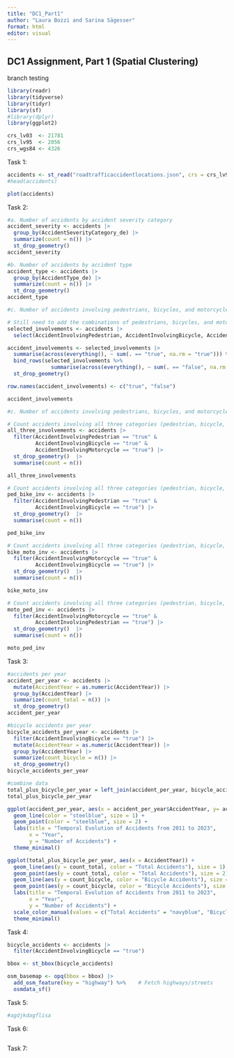 ```yaml
---
title: "DC1_Part1"
author: "Laura Bozzi and Sarina Sägesser"
format: html
editor: visual
---
```


## DC1 Assignment, Part 1 (Spatial Clustering)

branch testing

```r
library(readr) 
library(tidyverse) 
library(tidyr) 
library(sf) 
#library(dplyr)
library(ggplot2)
```

```r
crs_lv03  <- 21781 
crs_lv95  <- 2056 
crs_wgs84 <- 4326
```

Task 1:

```r
accidents <- st_read("roadtrafficaccidentlocations.json", crs = crs_lv95)
#head(accidents)
```

```r
plot(accidents)
```

Task 2:

```r
#a. Number of accidents by accident severity category 
accident_severity <- accidents |>   
  group_by(AccidentSeverityCategory_de) |>   
  summarize(count = n()) |>   
  st_drop_geometry()  
accident_severity
```

```r
#b. Number of accidents by accident type 
accident_type <- accidents |>   
  group_by(AccidentType_de) |>   
  summarize(count = n()) |>   
  st_drop_geometry()  
accident_type
```

```r
#c. Number of accidents involving pedestrians, bicycles, and motorcycles, respectively 

# Still need to add the combinations of pedestrians, bicycles, and motorcycles
selected_involvements <- accidents |>   
  select(AccidentInvolvingPedestrian, AccidentInvolvingBicycle, AccidentInvolvingMotorcycle)  

accident_involvements <- selected_involvements |>   
  summarise(across(everything(), ~ sum(. == "true", na.rm = "true"))) %>%   
  bind_rows(selected_involvements %>%               
              summarise(across(everything(), ~ sum(. == "false", na.rm = "true"))))|>  
  st_drop_geometry()  

row.names(accident_involvements) <- c("true", "false")

accident_involvements
```

```r
#c. Number of accidents involving pedestrians, bicycles, and motorcycles, respectively 

# Count accidents involving all three categories (pedestrian, bicycle, motorcycle)
all_three_involvements <- accidents |> 
  filter(AccidentInvolvingPedestrian == "true" & 
         AccidentInvolvingBicycle == "true" & 
         AccidentInvolvingMotorcycle == "true") |>
  st_drop_geometry()  |>
  summarise(count = n())

all_three_involvements

# Count accidents involving all three categories (pedestrian, bicycle, motorcycle)
ped_bike_inv <- accidents |> 
  filter(AccidentInvolvingPedestrian == "true" & 
         AccidentInvolvingBicycle == "true") |>
  st_drop_geometry()  |>
  summarise(count = n())

ped_bike_inv

# Count accidents involving all three categories (pedestrian, bicycle, motorcycle)
bike_moto_inv <- accidents |> 
  filter(AccidentInvolvingMotorcycle == "true" & 
         AccidentInvolvingBicycle == "true") |>
  st_drop_geometry()  |>
  summarise(count = n())

bike_moto_inv

# Count accidents involving all three categories (pedestrian, bicycle, motorcycle)
moto_ped_inv <- accidents |> 
  filter(AccidentInvolvingMotorcycle == "true" & 
         AccidentInvolvingPedestrian == "true") |>
  st_drop_geometry()  |>
  summarise(count = n())

moto_ped_inv
```

Task 3:

```r
#accidents per year
accident_per_year <- accidents |>
  mutate(AccidentYear = as.numeric(AccidentYear)) |>
  group_by(AccidentYear) |>   
  summarize(count_total = n()) |>   
  st_drop_geometry()  
accident_per_year

#bicycle accidents per year
bicycle_accidents_per_year <- accidents |>
  filter(AccidentInvolvingBicycle == "true") |>
  mutate(AccidentYear = as.numeric(AccidentYear)) |>
  group_by(AccidentYear) |>   
  summarize(count_bicycle = n()) |>   
  st_drop_geometry()  
bicycle_accidents_per_year

#combine data
total_plus_bicycle_per_year = left_join(accident_per_year, bicycle_accidents_per_year, by = "AccidentYear")
total_plus_bicycle_per_year
```

```r
ggplot(accident_per_year, aes(x = accident_per_year$AccidentYear, y= accident_per_year$count_total))+
  geom_line(color = "steelblue", size = 1) +         
  geom_point(color = "steelblue", size = 2) +         
  labs(title = "Temporal Evolution of Accidents from 2011 to 2023",
       x = "Year",
       y = "Number of Accidents") +
  theme_minimal() 

ggplot(total_plus_bicycle_per_year, aes(x = AccidentYear)) +
  geom_line(aes(y = count_total, color = "Total Accidents"), size = 1) + 
  geom_point(aes(y = count_total, color = "Total Accidents"), size = 2) +
  geom_line(aes(y = count_bicycle, color = "Bicycle Accidents"), size = 1) +
  geom_point(aes(y = count_bicycle, color = "Bicycle Accidents"), size = 2) +
  labs(title = "Temporal Evolution of Accidents from 2011 to 2023",
       x = "Year",
       y = "Number of Accidents") +
  scale_color_manual(values = c("Total Accidents" = "navyblue", "Bicycle Accidents" = "brown")) +
  theme_minimal()
```

Task 4:

```r
bicycle_accidents <- accidents |>
  filter(AccidentInvolvingBicycle == "true")

bbox <- st_bbox(bicycle_accidents)

osm_basemap <- opq(bbox = bbox) |>
  add_osm_feature(key = "highway") %>%    # Fetch highways/streets
  osmdata_sf()
```

Task 5:

```r
#agdjkdagflisa
```

Task 6:

```r
```

Task 7:

```r
```
